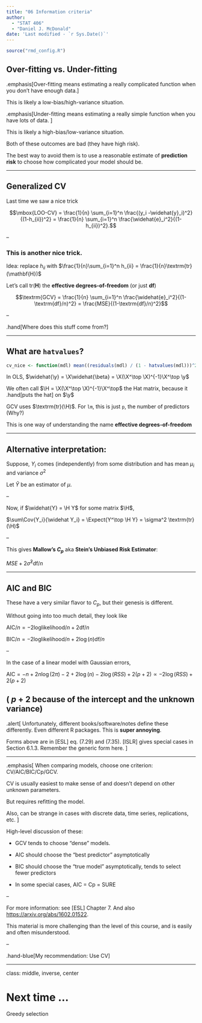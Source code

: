 ```yaml
---
title: "06 Information criteria"
author: 
  - "STAT 406"
  - "Daniel J. McDonald"
date: 'Last modified - `r Sys.Date()`'
---
```


```r
source("rmd_config.R")
```

## Over-fitting vs. Under-fitting

.emphasis[Over-fitting means estimating a really complicated function when you don't have enough data.]

This is likely a low-bias/high-variance situation.

.emphasis[Under-fitting means estimating a really simple function when you have lots of data. ]

This is likely a high-bias/low-variance situation.

Both of these outcomes are bad (they have high risk).

The best way to avoid them is to use a reasonable estimate of __prediction risk__ to choose how complicated your model should be.

---

## Generalized CV

Last time we saw a nice trick

$$\mbox{LOO-CV} = \frac{1}{n} \sum_{i=1}^n \frac{(y_i -\widehat{y}_i)^2}{(1-h_{ii})^2} = \frac{1}{n} \sum_{i=1}^n \frac{\widehat{e}_i^2}{(1-h_{ii})^2}.$$

--

### This is another nice trick.

Idea: replace $h_{ii}$ with $\frac{1}{n}\sum_{i=1}^n h_{ii} = \frac{1}{n}\textrm{tr}(\mathbf{H})$

Let's call $\textrm{tr}(\mathbf{H})$ the __effective degrees-of-freedom__ (or just __df__)

$$\textrm{GCV} = \frac{1}{n} \sum_{i=1}^n \frac{\widehat{e}_i^2}{(1-\textrm{df}/n)^2} = \frac{MSE}{(1-\textrm{df}/n)^2}$$

--

.hand[Where does this stuff come from?]

$$
\newcommand{\Expect}[1]{E\left[ #1 \right]}
\newcommand{\Var}[1]{\mathrm{Var}\left[ #1 \right]}
\newcommand{\Cov}[2]{\mathrm{Cov}\left[#1,\ #2\right]}
\newcommand{\given}{\ \vert\ }
\newcommand{\y}{\mathbf{y}}
\newcommand{\X}{\mathbf{X}}
\newcommand{\H}{\mathbf{H}}
$$

---

## What are `hatvalues`?

```r
cv_nice <- function(mdl) mean((residuals(mdl) / (1 - hatvalues(mdl)))^2)
```

In OLS, $\widehat{\y} = \X\widehat{\beta} = \X(\X^\top \X)^{-1}\X^\top \y$

We often call $\H = \X(\X^\top \X)^{-1}\X^\top$ the Hat matrix, because it .hand[puts the hat] on $\y$

GCV uses $\textrm{tr}(\H)$. For `lm`, this is just `p`, the number of predictors (Why?)

This is one way of understanding the name __effective degrees-of-freedom__

---

## Alternative interpretation:

Suppose, $Y_i$ comes (independently) from some distribution and has mean $\mu_i$ and variance $\sigma^2$

Let $\widehat{Y}$ be an estimator of $\mu$.

\begin{aligned}
\Expect{\frac{1}{n}\sum (\widehat Y_i-\mu_i)^2} &= \Expect{\frac{1}{n}\sum (\widehat Y_i-Y_i + Y_i -\mu_i)^2}\\
&= \frac{1}{n}\Expect{\sum (\widehat Y_i-Y_i)^2} + \frac{1}{n}\Expect{\sum (Y_i-\mu_i)^2} + \frac{2}{n}\Expect{\sum (\widehat Y_i-Y_i)(Y_i-\mu_i)}\\
&= \frac{1}{n}\sum \Expect{(\widehat Y_i-Y_i)^2} - \sigma^2 + \frac{2}{n}\sum\Cov{Y_i}{\widehat Y_i}
\end{aligned}

--

Now, if $\widehat{Y} = \H Y$ for some matrix $\H$,

$\sum\Cov{Y_i}{\widehat Y_i} = \Expect{Y^\top \H Y} = \sigma^2 \textrm{tr}(\H)$

--

This gives __Mallow's $C_p$__ aka __Stein's Unbiased Risk Estimator__:

$MSE + 2\hat{\sigma}^2\textrm{df}/n$

---

## AIC and BIC

These have a very similar flavor to $C_p$, but their genesis is different.

Without going into too much detail, they look like

$\textrm{AIC}/n = -2\textrm{loglikelihood}/n + 2\textrm{df}/n$

$\textrm{BIC}/n = -2\textrm{loglikelihood}/n + 2\log(n)\textrm{df}/n$

--

In the case of a linear model with Gaussian errors, 

$\textrm{AIC} = -n + 2n\log(2\pi) - 2 + 2\log(n) - 2\log(RSS) + 2(p+2) \propto -2\log(RSS) + 2(p+2)$

( $p+2$ because of the intercept and the unknown variance)
--

.alert[
Unfortunately, different books/software/notes define these differently. Even different R packages. This is __super annoying__. 

Forms above are in [ESL] eq. (7.29) and (7.35). [ISLR] gives special cases in Section 6.1.3. Remember the generic form here.
]

---

.emphasis[
When comparing models, choose one criterion: CV/AIC/BIC/Cp/GCV. 

CV is usually easiest to make sense of and doesn't depend on other unknown parameters.

But requires refitting the model.

Also, can be strange in cases with discrete data, time series, replications, etc.
]

High-level discussion of these:

* GCV tends to choose "dense" models.

* AIC should choose the "best predictor" asymptotically

* BIC should choose the "true model" asymptotically, tends to select fewer predictors

* In some special cases, AIC = Cp = SURE

--

For more information: see [ESL] Chapter 7. And also <https://arxiv.org/abs/1602.01522>.

This material is more challenging than the level of this course, and is easily and often misunderstood.

--

.hand-blue[My recommendation: Use CV]

---
class: middle, inverse, center

# Next time ...

Greedy selection